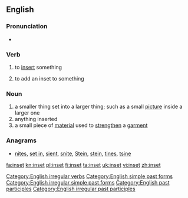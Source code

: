 ==English==

===Pronunciation===
*{{IPA|/'ɪnsεt/}}

===Verb===
{{en-verb|insets|insetting|inset}}

# {{transitive}} to [[insert]] something
# {{transitive}} to add an inset to something

===Noun===
{{en-noun}}

# a smaller thing set into a larger thing; such as a small [[picture]] inside a larger one
# anything inserted
# a small piece of [[material]] used to [[strengthen]] a [[garment]]

===Anagrams===
* [[nites#English|nites]], [[set in#English|set in]], [[sient#English|sient]], [[snite#English|snite]], [[Stein#English|Stein]], [[stein#English|stein]], [[tines#English|tines]], [[tsine#English|tsine]]
[[Category:English irregular verbs]]
[[Category:English simple past forms]]
[[Category:English irregular simple past forms]]
[[Category:English past participles]]
[[Category:English irregular past participles]]
[[fa:inset]]
[[kn:inset]]
[[pl:inset]]
[[fi:inset]]
[[ta:inset]]
[[uk:inset]]
[[vi:inset]]
[[zh:inset]]